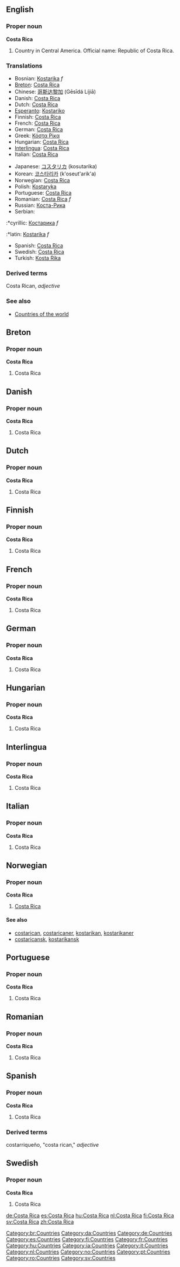 ==English==

===Proper noun===
'''Costa Rica'''

# Country in Central America. Official name: Republic of Costa Rica.
===Translations===
{{top}}
*Bosnian: [[Kostarika]] ''f''
*[[Breton]]: [[Costa Rica]]
*Chinese: [[哥斯达黎加]] (Gēsīdá Líjiā)
*Danish: [[Costa Rica]]
*Dutch: [[Costa Rica]]
*[[Esperanto]]: [[Kostariko]]
*Finnish: [[Costa Rica]]
*French: [[Costa Rica]]
*German: [[Costa Rica]]
*Greek: [[Κόστα Ρίκα]]
*Hungarian: [[Costa Rica]]
*[[Interlingua]]: [[Costa Rica]]
*Italian: [[Costa Rica]]
{{mid}}
*Japanese: [[コスタリカ]] (kosutarika)
*Korean: [[코스타리카]] (k'oseut'arik'a)
*Norwegian: [[#Norwegian|Costa Rica]]
*Polish: [[Kostaryka]]
*Portuguese: [[Costa Rica]]
*Romanian: [[Costa Rica]] ''f''
*Russian: [[Коста-Рика]]
*Serbian:
:*cyrillic: [[Костарика]] ''f''
:*latin: [[Kostarika]] ''f''
*Spanish: [[Costa Rica]]
*Swedish: [[Costa Rica]]
*Turkish: [[Kosta Rika]]
{{bottom}}

===Derived terms===
Costa Rican, ''adjective''

===See also===
* [[Countries of the world]]

==Breton==
===Proper noun===
'''Costa Rica'''
#Costa Rica

==Danish==
===Proper noun===
'''Costa Rica'''
#Costa Rica

==Dutch==
===Proper noun===
'''Costa Rica'''
#Costa Rica

==Finnish==
===Proper noun===
'''Costa Rica'''
#Costa Rica

==French==
===Proper noun===
'''Costa Rica'''
#Costa Rica

==German==
===Proper noun===
'''Costa Rica'''
#Costa Rica

==Hungarian==
===Proper noun===
'''Costa Rica'''
#Costa Rica

==Interlingua==
===Proper noun===
'''Costa Rica'''
#Costa Rica

==Italian==
===Proper noun===
'''Costa Rica'''
#Costa Rica

==Norwegian==
===Proper noun===
'''Costa Rica'''
#[[#English|Costa Rica]]
====See also====
*[[costarican]], [[costaricaner]], [[kostarikan]], [[kostarikaner]]
*[[costaricansk]], [[kostarikansk]]

==Portuguese==
===Proper noun===
'''Costa Rica'''
#Costa Rica

==Romanian==
===Proper noun===
'''Costa Rica'''
#Costa Rica

==Spanish==
===Proper noun===
'''Costa Rica'''
#Costa Rica

===Derived terms===
costarriqueño, "costa rican," ''adjective''

==Swedish==
===Proper noun===
'''Costa Rica'''
#Costa Rica

[[Category:br:Countries]]
[[Category:da:Countries]]
[[Category:de:Countries]]
[[Category:es:Countries]]
[[Category:fi:Countries]]
[[Category:fr:Countries]]
[[Category:hu:Countries]]
[[Category:ia:Countries]]
[[Category:it:Countries]]
[[Category:nl:Countries]]
[[Category:no:Countries]]
[[Category:pt:Countries]]
[[Category:ro:Countries]]
[[Category:sv:Countries]]

[[de:Costa Rica]]
[[es:Costa Rica]]
[[hu:Costa Rica]]
[[nl:Costa Rica]]
[[fi:Costa Rica]]
[[sv:Costa Rica]]
[[zh:Costa Rica]]